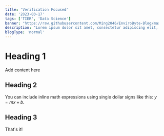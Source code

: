 ```yaml
---
title: 'Verification Focused'
date: '2023-03-17'
tags: ['TIER', 'Data Science']
banner: "https://raw.githubusercontent.com/Ming2046/EnviroByte-Blog/master/images/wallpaper.jpg"
description: "Lorem ipsum dolor sit amet, consectetur adipiscing elit, sed do eiusmod tempor incididunt ut labore et dolore magna aliqua."
blogType: 'normal'
---
```


# Heading 1

Add content here

## Heading 2

You can include inline math expressions using single dollar signs like this: $y = mx + b$.

## Heading 3

That's it!
